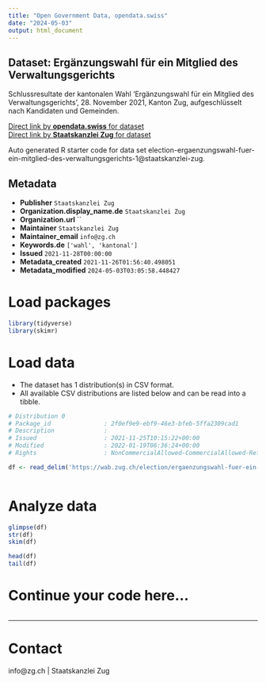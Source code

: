 ```yaml
---
title: "Open Government Data, opendata.swiss"
date: "2024-05-03"
output: html_document
---
```


## Dataset: Ergänzungswahl für ein Mitglied des Verwaltungsgerichts

Schlussresultate der kantonalen Wahl 'Ergänzungswahl für ein Mitglied des Verwaltungsgerichts', 28. November 2021, Kanton Zug, aufgeschlüsselt nach Kandidaten und Gemeinden.

[Direct link by **opendata.swiss** for dataset](https://opendata.swiss/de/dataset/erganzungswahl-fur-ein-mitglied-des-verwaltungsgerichts1-1)<br>
[Direct link by **Staatskanzlei Zug** for dataset](https://wab.zug.ch/election/ergaenzungswahl-fuer-ein-mitglied-des-verwaltungsgerichts-1/data)

Auto generated R starter code for data set election-ergaenzungswahl-fuer-ein-mitglied-des-verwaltungsgerichts-1@staatskanzlei-zug.

## Metadata

- **Publisher** `Staatskanzlei Zug`
- **Organization.display_name.de** `Staatskanzlei Zug`
- **Organization.url** ``
- **Maintainer** `Staatskanzlei Zug`
- **Maintainer_email** `info@zg.ch`
- **Keywords.de** `['wahl', 'kantonal']`
- **Issued** `2021-11-28T00:00:00`
- **Metadata_created** `2021-11-26T01:56:40.498051`
- **Metadata_modified** `2024-05-03T03:05:58.448427`


# Load packages

```r

library(tidyverse)
library(skimr)

```

# Load data

-   The dataset has 1 distribution(s) in CSV format.
-   All available CSV distributions are listed below and can be read into a tibble.

```r

# Distribution 0
# Package_id               : 2f0ef9e9-ebf9-46e3-bfeb-5ffa2309cad1
# Description              : 
# Issued                   : 2021-11-25T10:15:22+00:00
# Modified                 : 2022-01-19T06:36:24+00:00
# Rights                   : NonCommercialAllowed-CommercialAllowed-ReferenceRequired

df <- read_delim('https://wab.zug.ch/election/ergaenzungswahl-fuer-ein-mitglied-des-verwaltungsgerichts-1/data-csv')



```

# Analyze data

```r

glimpse(df)
str(df)
skim(df)

head(df)
tail(df)

```

# Continue your code here...

```r

```

------------------------------------------------------------------------

# Contact

info@zg.ch | Staatskanzlei Zug
